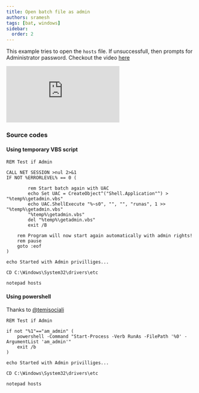 ```yaml
---
title: Open batch file as admin
authors: sramesh
tags: [bat, windows]
sidebar:
  order: 2
---
```


This example tries to open the `hosts` file. If unsuccessfull, then prompts for Administrator password. 
Checkout the video [here](https://www.youtube.com/watch?v=xEprb2aRXYo)

<iframe src="https://www.youtube.com/embed/xEprb2aRXYo?si=xg4vlaJZD039v4a2" title="YouTube video player" frameborder="0" allow="accelerometer; autoplay; clipboard-write; encrypted-media; gyroscope; picture-in-picture; web-share" referrerpolicy="strict-origin-when-cross-origin" allowfullscreen></iframe>

### Source codes

#### Using temporary VBS script

```batch frame="none"
REM Test if Admin

CALL NET SESSION >nul 2>&1
IF NOT %ERRORLEVEL% == 0 (

	    rem Start batch again with UAC
        echo Set UAC = CreateObject^("Shell.Application"^) > "%temp%\getadmin.vbs"
        echo UAC.ShellExecute "%~s0", "", "", "runas", 1 >> "%temp%\getadmin.vbs"
        "%temp%\getadmin.vbs"
        del "%temp%\getadmin.vbs"
        exit /B

    rem Program will now start again automatically with admin rights! 
    rem pause
    goto :eof
)

echo Started with Admin privilliges...

CD C:\Windows\System32\drivers\etc

notepad hosts
```
#### Using powershell

Thanks to [@temisociali](http://www.youtube.com/@temisociali)

```batch frame="none" {3-6}
REM Test if Admin

if not "%1"=="am_admin" (
    powershell -Command "Start-Process -Verb RunAs -FilePath '%0' -ArgumentList 'am_admin'"
    exit /b 
)

echo Started with Admin privilliges...

CD C:\Windows\System32\drivers\etc

notepad hosts

```
